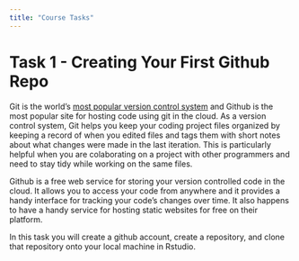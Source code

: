 ```yaml
---
title: "Course Tasks"
---
```


# Task 1 - Creating Your First Github Repo

Git is the world's [most popular version control system](https://www.accuwebhosting.com/blog/best-version-control-systems/) and Github is the most popular site for hosting code using git in the cloud. As a version control system, Git helps you keep your coding project files organized by keeping a record of when you edited files and tags them with short notes about what changes were made in the last iteration. This is particularly helpful when you are colaborating on a project with other programmers and need to stay tidy while working on the same files.

Github is a free web service for storing your version controlled code in the cloud. It allows you to access your code from anywhere and it provides a handy interface for tracking your code's changes over time. It also happens to have a handy service for hosting static websites for free on their platform.

In this task you will create a github account, create a repository, and clone that repository onto your local machine in Rstudio.


